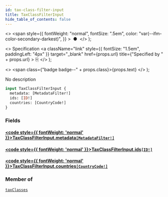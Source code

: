 ```yaml
---
id: tax-class-filter-input
title: TaxClassFilterInput
hide_table_of_contents: false
---
```


  <>
    <span
      style={{
        fontWeight: "normal",
        fontSize: ".5em",
        color: "var(--ifm-color-secondary-darkest)",
      }}
    >
      &nbsp;●&nbsp;
    </span>
  </>
);

  <>
    Specification
    <a
      className="link"
      style={{ fontSize: "1.5em", paddingLeft: "4px" }}
      target="\_blank"
      href={props.url}
      title={"Specified by " + props.url}
    >
      ⎘
    </a>
  </>
);

  <>
    <span class={"badge badge--" + props.class}>{props.text}</span>
  </>
);

No description

```graphql
input TaxClassFilterInput {
  metadata: [MetadataFilter!]
  ids: [ID!]
  countries: [CountryCode!]
}
```

### Fields

#### [<code style={{ fontWeight: 'normal' }}>TaxClassFilterInput.<b>metadata</b></code>](#)<Bullet />[`[MetadataFilter!]`](../../../developer/api-reference/inputs/metadata-filter) <Badge class="secondary" text="list"/> <Badge class="secondary" text="input"/>

>

#### [<code style={{ fontWeight: 'normal' }}>TaxClassFilterInput.<b>ids</b></code>](#)<Bullet />[`[ID!]`](../../../developer/api-reference/scalars/id) <Badge class="secondary" text="list"/> <Badge class="secondary" text="scalar"/>

>

#### [<code style={{ fontWeight: 'normal' }}>TaxClassFilterInput.<b>countries</b></code>](#)<Bullet />[`[CountryCode!]`](../../../developer/api-reference/enums/country-code) <Badge class="secondary" text="list"/> <Badge class="secondary" text="enum"/>

>

### Member of

[`taxClasses`](../../../developer/api-reference/queries/tax-classes) <Badge class="secondary" text="query"/>
